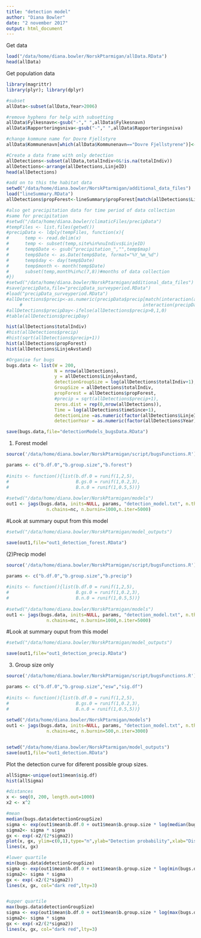 ```yaml
---
title: "detection model"
author: "Diana Bowler"
date: "2 november 2017"
output: html_document
---
```

Get data

```r

load("/data/home/diana.bowler/NorskPtarmigan/allData.RData")
head(allData)

```

Get population data

```r

library(magrittr)
library(plyr); library(dplyr)

#subset
allData<-subset(allData,Year>2006)

#remove hyphens for help with subsetting
allData$Fylkesnavn<-gsub("-"," ",allData$Fylkesnavn)
allData$Rapporteringsniva<-gsub("-"," ",allData$Rapporteringsniva)

#change kommune name for Dovre Fjellstyre
allData$Kommunenavn[which(allData$Kommunenavn=="Dovre Fjellstyrene")]<-"Dovre"

#Create a data frame with only detection
allDetections<-subset(allData,totalIndiv>0&!is.na(totalIndiv))
allDetections<-arrange(allDetections,LinjeID)
head(allDetections)

#add on to this the habitat data
setwd("/data/home/diana.bowler/NorskPtarmigan/additional_data_files")
load("lineSummary.RData")
allDetections$propForest<-lineSummary$propForest[match(allDetections$LinjeID,lineSummary$LinjeID)]

#also get precipitation data for time period of data collection
#same for precipitation
#setwd("/data/home/diana.bowler/climaticFiles/precipData")
#tempFiles <- list.files(getwd())
#precipData <- ldply(tempFiles, function(x){
#      temp <- read.delim(x)
#      temp <- subset(temp,site%in%nuIndivs$LinjeID)
#      temp$Date <- gsub("precipitation_","",temp$map)
#      temp$Date <- as.Date(temp$Date, format="%Y_%m_%d")
#      temp$day <- day(temp$Date)
#      temp$month <- month(temp$Date)
#      subset(temp,month%in%c(7,8))#months of data collection
#})
#setwd("/data/home/diana.bowler/NorskPtarmigan/additional_data_files")
#save(precipData,file="precipData_surveyperiod.RData")
#load("precipData_surveyperiod.RData")
#allDetections$precip<-as.numeric(precipData$precip[match(interaction(allDetections$LinjeID,allDetections$Date)
     #                                             interaction(precipData$site,precipData$Date))])
#allDetections$precipDay<-ifelse(allDetections$precip>0,1,0)
#table(allDetections$precipDay)

hist(allDetections$totalIndiv)
#hist(allDetections$precip)
#hist(sqrt(allDetections$precip+1))
hist(allDetections$propForest)
hist(allDetections$LinjeAvstand)

#Organise fur bugs
bugs.data <- list(W = 200,
                  N = nrow(allDetections),
                  y = allDetections$LinjeAvstand,
                  detectionGroupSize = log(allDetections$totalIndiv+1),
                  GroupSize = allDetections$totalIndiv,
                  propForest = allDetections$propForest,
                  #precip = sqrt(allDetections$precip+1),
                  zeros.dist = rep(0,nrow(allDetections)),
                  Time = log(allDetections$timeSince+1),
                  detectionLine =as.numeric(factor(allDetections$LinjeID)),
                  detectionYear = as.numeric(factor(allDetections$Year)))

save(bugs.data,file="detectionModels_bugsData.RData")

```

(1) Forest model

```r

source('/data/home/diana.bowler/NorskPtarmigan/script/bugsFunctions.R')

params <- c("b.df.0","b.group.size","b.forest")
  
#inits <- function(){list(b.df.0 = runif(1,2,5), 
#                         B.gs.0 = runif(1,0.2,3),
#                         B.n.0 = runif(1,0.5,5))}
  
#setwd("/data/home/diana.bowler/NorskPtarmigan/models")
out1 <- jags(bugs.data, inits=NULL, params, "detection_model.txt", n.thin=nt,
               n.chains=nc, n.burnin=1000,n.iter=5000)

```

#Look at summary ouput from this model

```r
#setwd("/data/home/diana.bowler/NorskPtarmigan/model_outputs")

save(out1,file="out1_detection_forest.RData")

```

(2)Precip model

```r

source('/data/home/diana.bowler/NorskPtarmigan/script/bugsFunctions.R')

params <- c("b.df.0","b.group.size","b.precip")
  
#inits <- function(){list(b.df.0 = runif(1,2,5), 
#                         B.gs.0 = runif(1,0.2,3),
#                         B.n.0 = runif(1,0.5,5))}
  
#setwd("/data/home/diana.bowler/NorskPtarmigan/models")
out1 <- jags(bugs.data, inits=NULL, params, "detection_model.txt", n.thin=nt,
               n.chains=nc, n.burnin=1000,n.iter=5000)

```

#Look at summary ouput from this model

```r
#setwd("/data/home/diana.bowler/NorskPtarmigan/model_outputs")

save(out1,file="out1_detection_precip.RData")

```

(3) Group size only

```r

source('/data/home/diana.bowler/NorskPtarmigan/script/bugsFunctions.R')

params <- c("b.df.0","b.group.size","esw","sig.df")
  
#inits <- function(){list(b.df.0 = runif(1,2,5), 
#                         B.gs.0 = runif(1,0.2,3),
#                         B.n.0 = runif(1,0.5,5))}
  
setwd("/data/home/diana.bowler/NorskPtarmigan/models")
out1 <- jags(bugs.data, inits=NULL, params, "detection_model.txt", n.thin=nt,
               n.chains=nc, n.burnin=500,n.iter=3000)


setwd("/data/home/diana.bowler/NorskPtarmigan/model_outputs")
save(out1,file="out1_detection.RData")
```

Plot the detection curve for diferent possible group sizes.

```r
allSigma<-unique(out1$mean$sig.df)
hist(allSigma)  

#distances
x <- seq(0, 200, length.out=1000)
x2 <- x^2

#mean 
median(bugs.data$detectionGroupSize)
sigma <- exp(out1$mean$b.df.0 + out1$mean$b.group.size * log(median(bugs.data$detectionGroupSize)+1))
sigma2<- sigma * sigma
gx <- exp(-x2/(2*sigma2))
plot(x, gx, ylim=c(0,1),type="n",ylab="Detection probability",xlab="Distance (m)")
lines(x, gx)

#lower quartile
min(bugs.data$detectionGroupSize)
sigma <- exp(out1$mean$b.df.0 + out1$mean$b.group.size * log(min(bugs.data$detectionGroupSize)+1))
sigma2<- sigma * sigma
gx <- exp(-x2/(2*sigma2))
lines(x, gx, col="dark red",lty=3)


#upper quartile
max(bugs.data$detectionGroupSize)
sigma <- exp(out1$mean$b.df.0 + out1$mean$b.group.size * log(max(bugs.data$detectionGroupSize)+1))
sigma2<- sigma * sigma
gx <- exp(-x2/(2*sigma2))
lines(x, gx, col="dark red",lty=3)

```


